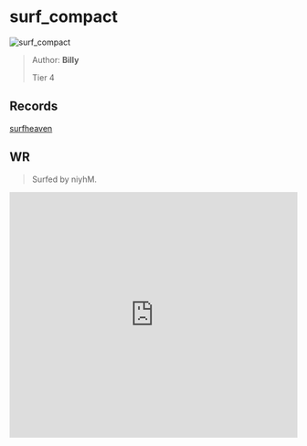 
# surf_compact

![surf_compact](https://raw.githubusercontent.com/Sayt123/SurfMapPics/Maps-and-bonuses/csgo/surf_compact.jpg)

> Author: **Billy**
>
> Tier 4

## Records

[surfheaven](https://surfheaven.eu/map/surf_compact)

## WR

> Surfed by niyhM.

<iframe
width="100%"
height="430"
src="https://www.youtube.com/embed/lDMDfFLmGps"
frameborder="0"
allow="accelerometer; autoplay; clipboard-write; encrypted-media; gyroscope; picture-in-picture"
allowFullScreen
/>

```md

[Surf Timer] - the HeLLbRiNgEr finished in 01:37:60 (WR -00:00:66). Improving by 00:01:32
[Surf Timer] - the HeLLbRiNgEr beat the map record! Rank: 1/869


```
                